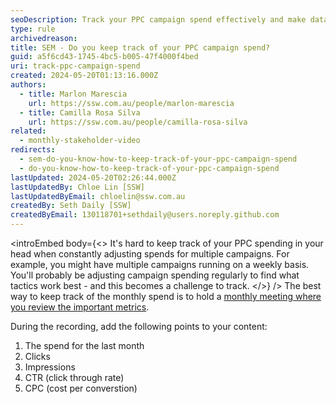```yaml
---
seoDescription: Track your PPC campaign spend effectively and make data-driven decisions with regular reporting on monthly spend, clicks, impressions, CTR, and CPC.
type: rule
archivedreason:
title: SEM - Do you keep track of your PPC campaign spend?
guid: a5f6cd43-1745-4bc5-b005-47f4000f4bed
uri: track-ppc-campaign-spend
created: 2024-05-20T01:13:16.000Z
authors:
  - title: Marlon Marescia
    url: https://ssw.com.au/people/marlon-marescia
  - title: Camilla Rosa Silva
    url: https://ssw.com.au/people/camilla-rosa-silva
related:
  - monthly-stakeholder-video
redirects:
  - sem-do-you-know-how-to-keep-track-of-your-ppc-campaign-spend
  - do-you-know-how-to-keep-track-of-your-ppc-campaign-spend
lastUpdated: 2024-05-20T02:26:44.000Z
lastUpdatedBy: Chloe Lin [SSW]
lastUpdatedByEmail: chloelin@ssw.com.au
createdBy: Seth Daily [SSW]
createdByEmail: 130118701+sethdaily@users.noreply.github.com
---
```


<introEmbed
  body={<>
It's hard to keep track of your PPC spending in your head when constantly adjusting spends for multiple campaigns. For example, you might have multiple campaigns running on a weekly basis. You'll probably be adjusting campaign spending regularly to find what tactics work best - and this becomes a challenge to track.
  </>}
/>
The best way to keep track of the monthly spend is to hold a [monthly meeting where you review the important metrics](/monthly-stakeholder-video).

During the recording, add the following points to your content:

1. The spend for the last month
1. Clicks
1. Impressions
1. CTR (click through rate)
1. CPC (cost per converstion)
